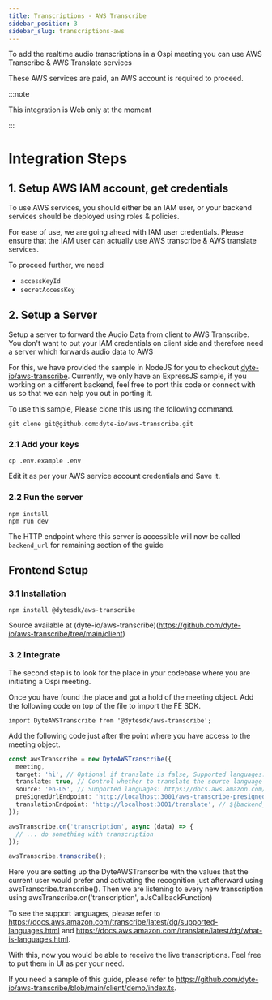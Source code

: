```yaml
---
title: Transcriptions - AWS Transcribe
sidebar_position: 3
sidebar_slug: transcriptions-aws
---
```


To add the realtime audio transcriptions in a Ospi meeting you can use AWS Transcribe & AWS Translate services

These AWS services are paid, an AWS account is required to proceed.

:::note

This integration is Web only at the moment

:::

# Integration Steps

## 1. Setup AWS IAM account, get credentials

To use AWS services, you should either be an IAM user, or your backend services should be deployed using roles & policies.

For ease of use, we are going ahead with IAM user credentials. Please ensure that the IAM user can actually use AWS transcribe & AWS translate services.

To proceed further, we need

- `accessKeyId`
- `secretAccessKey`

## 2. Setup a Server

Setup a server to forward the Audio Data from client to AWS Transcribe. You don't want to put your IAM credentials on client side and therefore need a server which forwards audio data to AWS

For this, we have provided the sample in NodeJS for you to checkout [dyte-io/aws-transcribe](https://github.com/dyte-io/aws-transcribe/tree/main/server). Currently, we only have an ExpressJS sample, if you working on a different backend, feel free to port this code or connect with us so that we can help you out in porting it.

To use this sample, Please clone this using the following command.

```
git clone git@github.com:dyte-io/aws-transcribe.git
```

### 2.1 Add your keys

```
cp .env.example .env
```

Edit it as per your AWS service account credentials and Save it.

### 2.2 Run the server

```
npm install
npm run dev
```

The HTTP endpoint where this server is accessible will now be called `backend_url` for remaining section of the guide

## Frontend Setup

### 3.1 Installation

```
npm install @dytesdk/aws-transcribe
```

Source available at (dyte-io/aws-transcribe)(https://github.com/dyte-io/aws-transcribe/tree/main/client)

### 3.2 Integrate

The second step is to look for the place in your codebase where you are initiating a Ospi meeting.

Once you have found the place and got a hold of the meeting object. Add the following code on top of the file to import the FE SDK.

```
import DyteAWSTranscribe from '@dytesdk/aws-transcribe';
```

Add the following code just after the point where you have access to the meeting object.

```ts
const awsTranscribe = new DyteAWSTranscribe({
  meeting,
  target: 'hi', // Optional if translate is false, Supported languages: https://docs.aws.amazon.com/translate/latest/dg/what-is-languages.html
  translate: true, // Control whether to translate the source language to target language or just transcribe
  source: 'en-US', // Supported languages: https://docs.aws.amazon.com/translate/latest/dg/what-is-languages.html
  preSignedUrlEndpoint: 'http://localhost:3001/aws-transcribe-presigned-url',
  translationEndpoint: 'http://localhost:3001/translate', // ${backend_url}/translate. backend_url is from step 2.4
});

awsTranscribe.on('transcription', async (data) => {
  // ... do something with transcription
});

awsTranscribe.transcribe();
```

Here you are setting up the DyteAWSTranscribe with the values that the current user would prefer and activating the recognition just afterward using awsTranscribe.transcribe(). Then we are listening to every new transcription using awsTranscribe.on('transcription', aJsCallbackFunction)

To see the support languages, please refer to https://docs.aws.amazon.com/transcribe/latest/dg/supported-languages.html and https://docs.aws.amazon.com/translate/latest/dg/what-is-languages.html.

With this, now you would be able to receive the live transcriptions. Feel free to put them in UI as per your need.

If you need a sample of this guide, please refer to https://github.com/dyte-io/aws-transcribe/blob/main/client/demo/index.ts.

<head>
  <title>Transcriptions - AWS Transcribe Guide</title>
</head>
